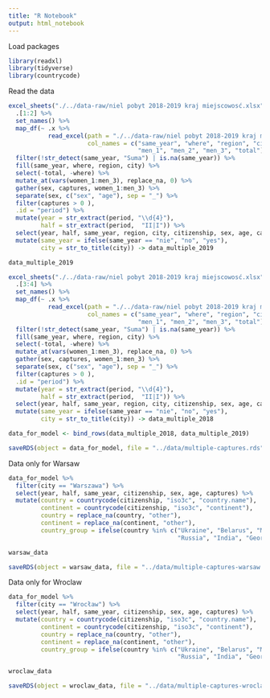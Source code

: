 ```yaml
---
title: "R Notebook"
output: html_notebook
---
```


Load packages

```r
library(readxl)
library(tidyverse)
library(countrycode)
```

Read the data

```r
excel_sheets("./../data-raw/niel pobyt 2018-2019 kraj miejscowosć.xlsx") %>%
  .[1:2] %>%
  set_names() %>%
  map_df(~ .x %>% 
           read_excel(path = "./../data-raw/niel pobyt 2018-2019 kraj miejscowosć.xlsx", skip = 6, 
                      col_names = c("same_year", "where", "region", "city", "citizenship", "women_1", "women_2", "women_3",
                                    "men_1", "men_2", "men_3", "total")) %>%
  filter(!str_detect(same_year, "Suma") | is.na(same_year)) %>%
  fill(same_year, where, region, city) %>%
  select(-total, -where) %>%
  mutate_at(vars(women_1:men_3), replace_na, 0) %>%
  gather(sex, captures, women_1:men_3) %>%
  separate(sex, c("sex", "age"), sep = "_") %>%
  filter(captures > 0 ),
  .id = "period") %>%
  mutate(year = str_extract(period, "\\d{4}"),
         half = str_extract(period,  "II|I")) %>%
  select(year, half, same_year, region, city, citizenship, sex, age, captures) %>%
  mutate(same_year = ifelse(same_year == "nie", "no", "yes"),
         city = str_to_title(city)) -> data_multiple_2019

data_multiple_2019 
``` 


```r
excel_sheets("./../data-raw/niel pobyt 2018-2019 kraj miejscowosć.xlsx") %>%
  .[3:4] %>%
  set_names() %>%
  map_df(~ .x %>% 
           read_excel(path = "./../data-raw/niel pobyt 2018-2019 kraj miejscowosć.xlsx", skip = 5, 
                      col_names = c("same_year", "where", "region", "city", "citizenship", "women_1", "women_2", "women_3",
                                    "men_1", "men_2", "men_3", "total")) %>%
  filter(!str_detect(same_year, "Suma") | is.na(same_year)) %>%
  fill(same_year, where, region, city) %>%
  select(-total, -where) %>%
  mutate_at(vars(women_1:men_3), replace_na, 0) %>%
  gather(sex, captures, women_1:men_3) %>%
  separate(sex, c("sex", "age"), sep = "_") %>%
  filter(captures > 0 ),
  .id = "period") %>%
  mutate(year = str_extract(period, "\\d{4}"),
         half = str_extract(period,  "II|I")) %>%
  select(year, half, same_year, region, city, citizenship, sex, age, captures) %>%
  mutate(same_year = ifelse(same_year == "nie", "no", "yes"),
         city = str_to_title(city)) -> data_multiple_2018
```

```r
data_for_model <- bind_rows(data_multiple_2018, data_multiple_2019)
```

```r
saveRDS(object = data_for_model, file = "../data/multiple-captures.rds")
```

Data only for Warsaw

```r
data_for_model %>%
  filter(city == "Warszawa") %>%
  select(year, half, same_year, citizenship, sex, age, captures) %>%
  mutate(country = countrycode(citizenship, "iso3c", "country.name"),
         continent = countrycode(citizenship, "iso3c", "continent"),
         country = replace_na(country, "other"),
         continent = replace_na(continent, "other"),
         country_group = ifelse(country %in% c("Ukraine", "Belarus", "Moldova", 
                                               "Russia", "India", "Georgia","Vietnam"), country, "other")) -> warsaw_data

warsaw_data
```

```r
saveRDS(object = warsaw_data, file = "../data/multiple-captures-warsaw.rds")
```

Data only for Wroclaw

```r
data_for_model %>%
  filter(city == "Wrocław") %>%
  select(year, half, same_year, citizenship, sex, age, captures) %>%
  mutate(country = countrycode(citizenship, "iso3c", "country.name"),
         continent = countrycode(citizenship, "iso3c", "continent"),
         country = replace_na(country, "other"),
         continent = replace_na(continent, "other"),
         country_group = ifelse(country %in% c("Ukraine", "Belarus", "Moldova", 
                                               "Russia", "India", "Georgia","Vietnam"), country, "other")) -> wroclaw_data

wroclaw_data
```

```r
saveRDS(object = wroclaw_data, file = "../data/multiple-captures-wroclaw.rds")
```


